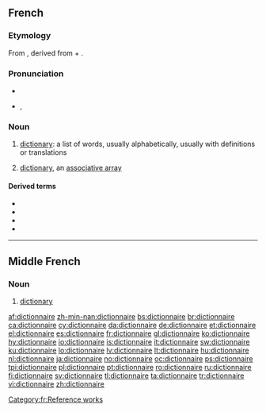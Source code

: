 ==French==

===Etymology===
From {{etyl|ML.|fr}} {{term|dictionarium|dictiōnārium|dictionary|lang=la}}, derived from {{etyl|la|fr}} {{term|dictio|dictiō|saying, speaking|lang=la}} + {{term|-arium|-ārium|lang=la}}.

===Pronunciation===
* {{audio|Fr-un dictionnaire-fr-ouest.ogg|audio}}
* {{IPA|/dik.sjɔ.nɛʁ/|lang=fr}}, {{SAMPA|/dik.sjO.nER/}}

===Noun===
{{fr-noun|m}}

# [[dictionary]]: a list of words, usually alphabetically, usually with definitions or translations
# {{computing|lang=fr}} [[dictionary]], an [[associative array]]

====Derived terms====
* {{l|fr|dictionnairique}}
* {{l|fr|dictionnarisé}}
* {{l|fr|dictionnariser}}
* {{l|fr|dictionnariste}}

[[Category:fr:Reference works]]

----

==Middle French==

===Noun===
{{frm-noun|m|s}}

# [[dictionary]]

[[af:dictionnaire]]
[[zh-min-nan:dictionnaire]]
[[bs:dictionnaire]]
[[br:dictionnaire]]
[[ca:dictionnaire]]
[[cy:dictionnaire]]
[[da:dictionnaire]]
[[de:dictionnaire]]
[[et:dictionnaire]]
[[el:dictionnaire]]
[[es:dictionnaire]]
[[fr:dictionnaire]]
[[gl:dictionnaire]]
[[ko:dictionnaire]]
[[hy:dictionnaire]]
[[io:dictionnaire]]
[[is:dictionnaire]]
[[it:dictionnaire]]
[[sw:dictionnaire]]
[[ku:dictionnaire]]
[[lo:dictionnaire]]
[[lv:dictionnaire]]
[[lt:dictionnaire]]
[[hu:dictionnaire]]
[[nl:dictionnaire]]
[[ja:dictionnaire]]
[[no:dictionnaire]]
[[oc:dictionnaire]]
[[ps:dictionnaire]]
[[tpi:dictionnaire]]
[[pl:dictionnaire]]
[[pt:dictionnaire]]
[[ro:dictionnaire]]
[[ru:dictionnaire]]
[[fi:dictionnaire]]
[[sv:dictionnaire]]
[[tl:dictionnaire]]
[[ta:dictionnaire]]
[[tr:dictionnaire]]
[[vi:dictionnaire]]
[[zh:dictionnaire]]